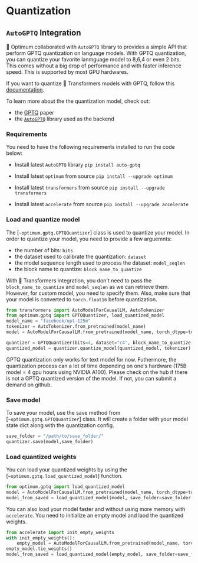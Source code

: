 # Quantization

## `AutoGPTQ` Integration

🤗 Optimum collaborated with `AutoGPTQ` library to provides a simple API that perform GPTQ quantization on language models.  With GPTQ quantization, you can quantize your favorite lanmguage model to 8,6,4 or even 2 bits. This comes without a big drop of performance and with faster inference speed. This is supported by most GPU hardwares.

If you want to quantize 🤗 Transformers models with GPTQ, follow this [documentation](https://huggingface.co/docs/transformers/main_classes/quantization). 

To learn more about the the quantization model, check out: 
- the [GPTQ](https://arxiv.org/pdf/2210.17323.pdf) paper
- the [`AutoGPTQ`](https://github.com/PanQiWei/AutoGPTQ) library used as the backend

### Requirements

You need to have the following requirements installed to run the code below: 

- Install latest `AutoGPTQ` library
`pip install auto-gptq`

- Install latest `optimum` from source 
`pip install --upgrade optimum`

- Install latest `transformers` from source 
`pip install --upgrade transformers`

- Install latest `accelerate` from source 
`pip install --upgrade accelerate`

### Load and quantize model

The [`~optimum.gptq.GPTQQuantizer`] class is used to quantize your model. In order to quantize your model, you need to provide a few arguemnts:
- the number of bits: `bits`
- the dataset used to calibrate the quantization: `dataset`
- the model sequence length used to process the dataset: `model_seqlen`
- the block name to quantize: `block_name_to_quantize`

With 🤗 Transformers integration, you don't need to pass the `block_name_to_quantize` and `model_seqlen` as we can retrieve them. However, for custom model, you need to specify them. Also, make sure that your model is converted to `torch.float16` before quantization.

```py
from transformers import AutoModelForCausalLM, AutoTokenizer
from optimum.gptq import GPTQQuantizer, load_quantized_model
model_name = "facebook/opt-125m"
tokenizer = AutoTokenizer.from_pretrained(model_name)
model = AutoModelForCausalLM.from_pretrained(model_name, torch_dtype=torch.float16)

quantizer = GPTQQuantizer(bits=4, dataset="c4", block_name_to_quantize = "model.decoder.layers", model_seqlen = 2048)
quantized_model = quantizer.quantize_model(quantized_model, tokenizer)
```

<Tip warning={true}>
GPTQ quantization only works for text model for now. Futhermore, the quantization process can a lot of time depending on one's hardware (175B model = 4 gpu hours using NVIDIA A100). Please check on the hub if there is not a GPTQ quantized version of the model. If not, you can submit a demand on github. 
</Tip>

### Save model

To save your model, use the save method from [`~optimum.gptq.GPTQQuantizer`] class. It will create a folder with your model state dict along with the quantization config.
```python
save_folder = "/path/to/save_folder/"
quantizer.save(model,save_folder)
```

### Load quantized weights

You can load your quantized weights by using the [`~optimum.gptq.load_quantized_model`] function.
```python
from optimum.gptq import load_quantized_model
model = AutoModelForCausalLM.from_pretrained(model_name, torch_dtype=torch.float16)
model_from_saved = load_quantized_model(model, save_folder=save_folder, device_map = "auto")
```

You can also load your model faster and without using more memory with `accelerate`. You need to initialize an empty model and laod the quantized weights.
```python
from accelerate import init_empty_weights
with init_empty_weights():
    empty_model = AutoModelForCausalLM.from_pretrained(model_name, torch_dtype=torch.float16)
empty_model.tie_weights()
model_from_saved = load_quantized_model(empty_model, save_folder=save_folder, device_map="auto")
```